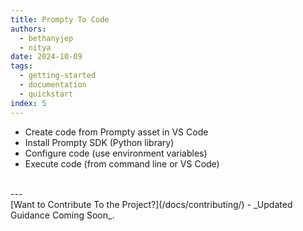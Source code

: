 ```yaml
---
title: Prompty To Code
authors:
  - bethanyjep
  - nitya
date: 2024-10-09
tags:
  - getting-started
  - documentation
  - quickstart
index: 5
---
```


- Create code from Prompty asset in VS Code
- Install Prompty SDK (Python library)
- Configure code (use environment variables)
- Execute code (from command line or VS Code)

<br/>
---
<br/>
[Want to Contribute To the Project?](/docs/contributing/) - _Updated Guidance Coming Soon_.

